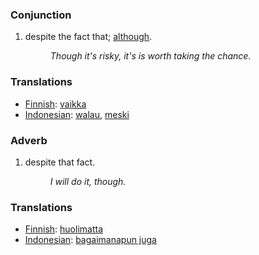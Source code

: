 ===Conjunction===
#despite the fact that; [[although]].
#:''Though it's risky, it's is worth taking the chance.''

=== Translations ===
*[[Finnish]]: [[vaikka]]
*[[Indonesian]]: [[walau]], [[meski]]

===Adverb===
#despite that fact.
#:''I will do it, though.''

=== Translations ===
*[[Finnish]]: [[huolimatta]]
*[[Indonesian]]: [[bagaimanapun juga]]